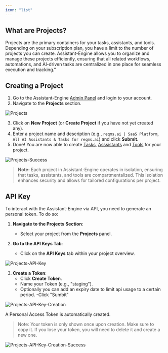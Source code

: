 ```yaml
---
icon: "list"
---
```


## **What are Projects?**

Projects are the primary containers for your tasks, assistants, and tools. 
Depending on your subscription plan, you have a limit to the number of projects you can create. 
Assistant-Engine allows you to organize and manage these projects efficiently, ensuring that all related workflows, automations, and AI-driven tasks are centralized in one place for seamless execution and tracking.”


## **Creating a Project**

1. Go to the Assistant-Engine [Admin Panel](https://app.assistant-engine.com) and login to your account.
2. Navigate to the **Projects** section.

<Frame>
  <img src="images/assistant-engine-projects.png" alt="Projects"/>
</Frame>

3. Click on **New Project** (or **Create Project** if you have not yet created any).
4. Enter a project name and description (e.g., `reqms.ai | SaaS Platform`, `All AI Assistants & Tasks for reqms.ai`) and click **Submit**.
5. Done! You are now able to create [Tasks](Tasks), [Asssistants](Assistants) and [Tools](Tools) for your project.

<Frame>
  <img src="images/assistant-engine-projects-success.png" alt="Projects-Success"/>
</Frame>

> **Note:** Each project in Assistant-Engine operates in isolation, ensuring that tasks, assistants, and tools are compartmentalized. This isolation enhances security and allows for tailored configurations per project.


## **API Key**

To interact with the Assistant-Engine via API, you need to generate an personal token. To do so:



1. **Navigate to the Projects Section**:
   - Select your project from the **Projects** panel.

2. **Go to the API Keys Tab**:
   - Click on the **API Keys** tab within your project overview.

<Frame>
  <img src="images/assistant-engine-projects-api-key.png" alt="Projects-API-Key"/>
</Frame>

3. **Create a Token**:
   - Click **Create Token**.
   - Name your Token (e.g., "staging").
   - Optionally you can add an expiry date to limit api usage to a certain period.
   -Click "Sumbit"

<Frame>
  <img src="images/assistant-engine-projects-api-key-creation.png" alt="Projects-API-Key-Creation"/>
</Frame>

A Personal Access Token is automatically created.

> Note: Your token is only shown once upon creation. Make sure to copy it. 
If you lose your token, you will need to delete it and create a new one.

<Frame>
  <img src="images/assistant-engine-projects-api-key-assigned.png" alt="Projects-API-Key-Creation-Success"/>
</Frame>
